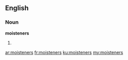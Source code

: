 ==English==
===Noun===
'''moisteners'''

#{{plural of|[[moistener]]}}

[[ar:moisteners]]
[[fr:moisteners]]
[[ku:moisteners]]
[[my:moisteners]]